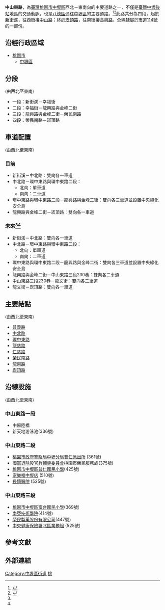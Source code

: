 {{Infobox TwRoad2|
|bgcolorh=darkgreen
|colorh=white
|code=[[市道114號|市道114號]]的一部分
|name=[[File:TW_CHW114.svg|30px]]中山東路
|enname=Jungshan East Road
|level=聯外道路
|length=4.26
|lastext=
|speedhigh=50
|line=
|start=[[新街溪|新街溪]]，接[[中山路_(中壢區)|中山路]]
|end=[[崁頂路|崁頂路]]，接[[長興路_(八德區)|長興路]]
|junc=[[普義路|普義路]]、[[中北路|中北路]]、[[環中東路_(中壢區)|環中東路]]、[[龍慈路|龍慈路]]、[[仁慈路_(中壢區)|仁慈路]]、[[榮民南路|榮民南路]]、[[龍東路|龍東路]]、[[崁頂路|崁頂路]]
|img=
|cap=
|size=
|left=中山路
|leftlink=中山路 (中壢區)
|right=長興路
|rightlink=長興路 (八德區)
|leftdirection=W
|rightdirection=S
|sec=4
}}
'''中山東路'''，為[[臺灣|臺灣]][[桃園市|桃園市]][[中壢區|中壢區]]西北－東南向的主要道路之一，不僅是[[臺鐵|臺鐵]][[中壢車站|中壢後站]]地區的交通動脈，也是[[八德區|八德區]]通往[[中壢區|中壢區]]的主要道路。<ref name="桃園市政府">{{cite news|author=桃園市政府|title=視察中壢區中山東路3段道路拓寬工程 鄭市長：道路拓寬為4車道，紓解交通壅塞問題|date=2015年10月16日|language=zh-tw|url=http://www.tycg.gov.tw/ch/home.jsp?id=9&parentpath=0,1&mcustomize=news_view.jsp&dataserno=201510160004&aplistdn=ou=news,ou=chinese,ou=ap_root,o=tycg,c=tw&toolsflag=Y|deadurl=no|archiveurl=https://web.archive.org/web/20170625030350/http://www.tycg.gov.tw/ch/home.jsp?id=9&parentpath=0%2C1&mcustomize=news_view.jsp&dataserno=201510160004&aplistdn=ou%3Dnews%2Cou%3Dchinese%2Cou%3Dap_root%2Co%3Dtycg%2Cc%3Dtw&toolsflag=Y|archivedate=2017-06-25|accessdate=2017-06-25}}</ref><ref name="中壢中山東路三段拓寬">{{cite news|author=|title=〈北部〉中壢中山東路三段拓寬 明年底完工|newspaper=自由時報|date=2016年6月30日|language=zh-tw|url=http://news.ltn.com.tw/index.php/news/local/paper/1005945|deadurl=no|archiveurl=https://web.archive.org/web/20170625030145/http://news.ltn.com.tw/index.php/news/local/paper/1005945|archivedate=2017-06-25|accessdate=2017-06-25}}</ref>此路共分為四段，起於[[新街溪|新街溪]]，往西銜接[[中山路_(中壢區)|中山路]]；終於[[崁頂路|崁頂路]]，往南銜接[[長興路_(八德區)|長興路]]。全線隸屬於[[市道114號|市道114號]]的一部份。

==沿經行政區域==
*[[桃園市|桃園市]]
**[[中壢區|中壢區]]

==分段==
(由西北至東南)
*一段：新街溪－幸福街
*二段：幸福街－龍興路與金峰二街
*三段：龍興路與金峰二街－榮民南路
*四段：榮民南路－崁頂路

==車道配置==
(由西北至東南)
===目前===
*新街溪－中北路：雙向各一車道
*中北路－環中東路與環中東路二段：
**北向：單車道
**南向：二車道
*環中東路與環中東路二段－龍興路與金峰二街：雙向各三車道並設置中央綠化安全島
*龍興路與金峰二街－崁頂路：雙向各一車道
===未來<ref name="桃園市政府" /><ref name="中壢中山東路三段拓寬" />===
*新街溪－中北路：雙向各一車道
*中北路－環中東路與環中東路二段：
**北向：單車道
**南向：二車道
*環中東路與環中東路二段－龍興路與金峰二街：雙向各三車道並設置中央綠化安全島
*龍興路與金峰二街－中山東路三段230巷：雙向各二車道
*中山東路三段230巷－龍文街：雙向各二車道
*龍文街－崁頂路：雙向各一車道

==主要結點==
(由西北至東南)
* [[普義路|普義路]]
* [[中北路|中北路]]
* [[環中東路_(中壢區)|環中東路]]
* [[龍慈路|龍慈路]]
* [[仁慈路_(中壢區)|仁慈路]]
* [[榮民南路|榮民南路]]
* [[龍東路|龍東路]]
* [[崁頂路|崁頂路]]

==沿線設施==
(由西北至東南)
===中山東路一段===
* 中原陸橋
* 新天地游泳池(336號)
===中山東路二段===
*[[桃園市政府警察局|桃園市政府警察局]][http://www.tyhp.gov.tw/newtyhp/jhongli/index.php?code=list&ids=522 中壢分局普仁派出所] {{Wayback|url=http://www.tyhp.gov.tw/newtyhp/jhongli/index.php?code=list&ids=522 |date=20191025162753 }}(361號)
*[[國軍退除役官兵輔導委員會|國軍退除役官兵輔導委員會]]桃園市榮民服務處(375號)
*[http://www.pzps.tyc.edu.tw/ 桃園市中壢區普仁國民小學]{{Wayback|url=http://www.pzps.tyc.edu.tw/ |date=20050214102049 }}(425號)
*[[家樂福|家樂福]][http://www.carrefour.com.tw/store/%E4%B8%AD%E5%A3%A2%E5%BA%97 中壢店] {{Wayback|url=http://www.carrefour.com.tw/store/%E4%B8%AD%E5%A3%A2%E5%BA%97 |date=20190515202923 }}(510號)
*[http://chansn.com.tw/ 長慎醫院] {{Wayback|url=http://chansn.com.tw/ |date=20201126161106 }}(525號)

===中山東路三段===
*[http://www.ftes.tyc.edu.tw/indexc.htm 桃園市中壢區富台國民小學]{{Wayback|url=http://www.ftes.tyc.edu.tw/indexc.htm |date=20070616033230 }}(369號)
*[[南亞技術學院|南亞技術學院]](414號)
*[[榮民製藥股份有限公司|榮民製藥股份有限公司]](447號)
*[[中央健康保險署|中央健康保險署]][http://www.nhi.gov.tw/AreaData.aspx?&q=2&menu=17&menu_id=659&webdata_id=3515 北區業務組] {{Wayback|url=http://www.nhi.gov.tw/AreaData.aspx?&q=2&menu=17&menu_id=659&webdata_id=3515 |date=20170220171100 }}(525號)

==參考文獻==
{{reflist}}

==外部連結==
{{Zhongli_District_Main_Roads}}

[[Category:中壢區街道|Category:中壢區街道]]
[[Category:以孫中山命名的臺灣道路|桃]]
